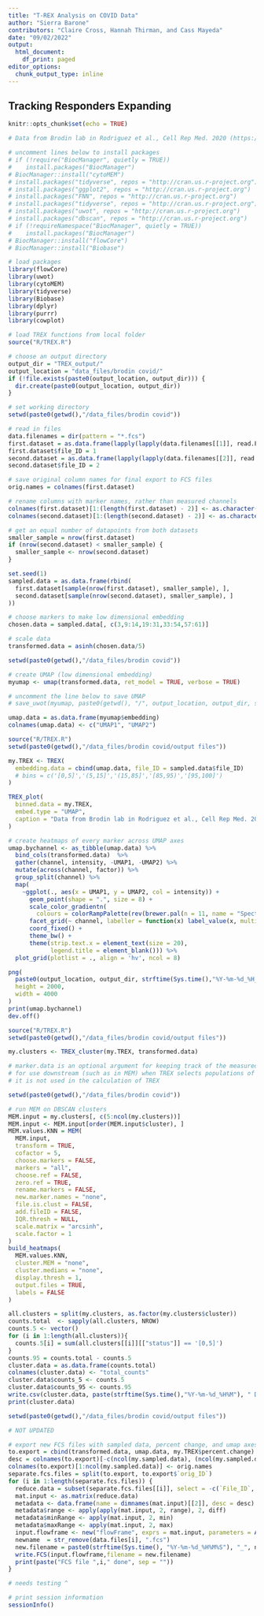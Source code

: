 ```yaml
---
title: "T-REX Analysis on COVID Data"
author: "Sierra Barone"
contributors: "Claire Cross, Hannah Thirman, and Cass Mayeda"
date: "09/02/2022"
output:
  html_document:
    df_print: paged
editor_options:
  chunk_output_type: inline
---
```


## Tracking Responders Expanding 

```r
knitr::opts_chunk$set(echo = TRUE)

# Data from Brodin lab in Rodriguez et al., Cell Rep Med. 2020 (https://www.ncbi.nlm.nih.gov/pmc/articles/PMC7405891/)

# uncomment lines below to install packages
# if (!require("BiocManager", quietly = TRUE))
#    install.packages("BiocManager")
# BiocManager::install("cytoMEM")
# install.packages("tidyverse", repos = "http://cran.us.r-project.org")
# install.packages("ggplot2", repos = "http://cran.us.r-project.org")
# install.packages("FNN", repos = "http://cran.us.r-project.org")
# install.packages("tidyverse", repos = "http://cran.us.r-project.org")
# install.packages("uwot", repos = "http://cran.us.r-project.org")
# install.packages("dbscan", repos = "http://cran.us.r-project.org")
# if (!requireNamespace("BiocManager", quietly = TRUE))
#    install.packages("BiocManager")
# BiocManager::install("flowCore")
# BiocManager::install("Biobase")

# load packages
library(flowCore)
library(uwot)
library(cytoMEM)
library(tidyverse)
library(Biobase)
library(dplyr)
library(purrr)
library(cowplot)

# load TREX functions from local folder 
source("R/TREX.R")
```

```r
# choose an output directory 
output_dir = "TREX_output/"
output_location = "data_files/brodin covid/"
if (!file.exists(paste0(output_location, output_dir))) {
  dir.create(paste0(output_location, output_dir))
}
```

```r
# set working directory 
setwd(paste0(getwd(),"/data_files/brodin covid"))

# read in files 
data.filenames = dir(pattern = "*.fcs")
first.dataset = as.data.frame(lapply(lapply(data.filenames[[1]], read.FCS), exprs))
first.dataset$file_ID = 1
second.dataset = as.data.frame(lapply(lapply(data.filenames[[2]], read.FCS), exprs))
second.dataset$file_ID = 2

# save original column names for final export to FCS files 
orig.names = colnames(first.dataset)

# rename columns with marker names, rather than measured channels 
colnames(first.dataset)[1:(length(first.dataset) - 2)] <- as.character(read.FCS(data.filenames[[1]])@parameters@data[["desc"]])
colnames(second.dataset)[1:(length(second.dataset) - 2)] <- as.character(read.FCS(data.filenames[[1]])@parameters@data[["desc"]])
```

```r
# get an equal number of datapoints from both datasets 
smaller_sample = nrow(first.dataset) 
if (nrow(second.dataset) < smaller_sample) { 
  smaller_sample <- nrow(second.dataset) 
}

set.seed(1)
sampled.data = as.data.frame(rbind(
  first.dataset[sample(nrow(first.dataset), smaller_sample), ], 
  second.dataset[sample(nrow(second.dataset), smaller_sample), ]
))
```

```r
# choose markers to make low dimensional embedding 
chosen.data = sampled.data[, c(3,9:14,19:31,33:54,57:61)]

# scale data 
transformed.data = asinh(chosen.data/5) 
```

```r
setwd(paste0(getwd(),"/data_files/brodin covid"))

# create UMAP (low dimensional embedding)
myumap <- umap(transformed.data, ret_model = TRUE, verbose = TRUE)

# uncomment the line below to save UMAP 
# save_uwot(myumap, paste0(getwd(), "/", output_location, output_dir, strftime(Sys.time(),"%Y-%m-%d_%H_%M"),"_umap_results"))

umap.data = as.data.frame(myumap$embedding)
colnames(umap.data) <- c("UMAP1", "UMAP2")
```

```r
source("R/TREX.R")
setwd(paste0(getwd(),"/data_files/brodin covid/output files"))

my.TREX <- TREX(
  embedding.data = cbind(umap.data, file_ID = sampled.data$file_ID)
  # bins = c('[0,5]','(5,15]','(15,85]','[85,95)','[95,100]')
)

TREX_plot(
  binned.data = my.TREX,
  embed.type = "UMAP",
  caption = "Data from Brodin lab in Rodriguez et al., Cell Rep Med. 2020"
)
```

```r
# create heatmaps of every marker across UMAP axes 
umap.bychannel <- as_tibble(umap.data) %>%
  bind_cols(transformed.data)  %>%
  gather(channel, intensity, -UMAP1, -UMAP2) %>%
  mutate(across(channel, factor)) %>%
  group_split(channel) %>%
  map(
    ~ggplot(., aes(x = UMAP1, y = UMAP2, col = intensity)) +
      geom_point(shape = ".", size = 8) +
      scale_color_gradientn(
        colours = colorRampPalette(rev(brewer.pal(n = 11, name = "Spectral")))(5)) +
      facet_grid(~ channel, labeller = function(x) label_value(x, multi_line = FALSE)) +
      coord_fixed() +
      theme_bw() +
      theme(strip.text.x = element_text(size = 20),
            legend.title = element_blank())) %>%
  plot_grid(plotlist = ., align = 'hv', ncol = 8)

png(
  paste0(output_location, output_dir, strftime(Sys.time(),"%Y-%m-%d_%H_%M"), "_marker_heat.png"),
  height = 2000,
  width = 4000
)
print(umap.bychannel)
dev.off()
```

```r
source("R/TREX.R")
setwd(paste0(getwd(),"/data_files/brodin covid/output files"))

my.clusters <- TREX_cluster(my.TREX, transformed.data)

# marker.data is an optional argument for keeping track of the measured marker data 
# for use downstream (such as in MEM) when TREX selects populations of interest 
# it is not used in the calculation of TREX 
```

```r
setwd(paste0(getwd(),"/data_files/brodin covid"))

# run MEM on DBSCAN clusters 
MEM.input = my.clusters[, c(5:ncol(my.clusters))]
MEM.input <- MEM.input[order(MEM.input$cluster), ]
MEM.values.KNN = MEM(
  MEM.input, 
  transform = TRUE, 
  cofactor = 5,
  choose.markers = FALSE, 
  markers = "all", 
  choose.ref = FALSE, 
  zero.ref = TRUE, 
  rename.markers = FALSE,
  new.marker.names = "none", 
  file.is.clust = FALSE, 
  add.fileID = FALSE, 
  IQR.thresh = NULL,
  scale.matrix = "arcsinh",
  scale.factor = 1
)
build_heatmaps(
  MEM.values.KNN, 
  cluster.MEM = "none", 
  cluster.medians = "none",
  display.thresh = 1, 
  output.files = TRUE, 
  labels = FALSE
)
```

``` r
all.clusters = split(my.clusters, as.factor(my.clusters$cluster))
counts.total  <- sapply(all.clusters, NROW)
counts.5 <- vector()
for (i in 1:length(all.clusters)){
  counts.5[i] = sum(all.clusters[[i]][["status"]] == '[0,5]')
}
counts.95 = counts.total - counts.5
cluster.data = as.data.frame(counts.total)
colnames(cluster.data) <- "total_counts"
cluster.data$counts_5 <- counts.5
cluster.data$counts_95 <- counts.95
write.csv(cluster.data, paste(strftime(Sys.time(),"%Y-%m-%d_%H%M"), " DBSCAN_cluster_percentiles_counts_MEM.csv"))
print(cluster.data)
```

```r
setwd(paste0(getwd(),"/data_files/brodin covid/output files"))

# NOT UPDATED 

# export new FCS files with sampled data, percent change, and umap axes
to.export = cbind(transformed.data, umap.data, my.TREX$percent.change)
desc = colnames(to.export)[-c(ncol(my.sampled.data), (ncol(my.sampled.data)-1))]
colnames(to.export)[1:ncol(my.sampled.data)] <- orig.names
separate.fcs.files = split(to.export, to.export$`orig_ID`)
for (i in 1:length(separate.fcs.files)) {
  reduce.data = subset(separate.fcs.files[[i]], select = -c(`File_ID`, `orig_ID`))
  mat.input <- as.matrix(reduce.data)
  metadata <- data.frame(name = dimnames(mat.input)[[2]], desc = desc)
  metadata$range <- apply(apply(mat.input, 2, range), 2, diff)
  metadata$minRange <- apply(mat.input, 2, min)
  metadata$maxRange <- apply(mat.input, 2, max)
  input.flowframe <- new("flowFrame", exprs = mat.input, parameters = AnnotatedDataFrame(metadata))  
  newname  = str_remove(data.files[i], ".fcs")
  new.filename = paste0(strftime(Sys.time(), "%Y-%m-%d_%H%M%S"), "_", newname, "_T-REX.fcs")
  write.FCS(input.flowframe,filename = new.filename)
  print(paste("FCS file ",i," done", sep = ""))
}

# needs testing ^ 

# print session information
sessionInfo()
```
